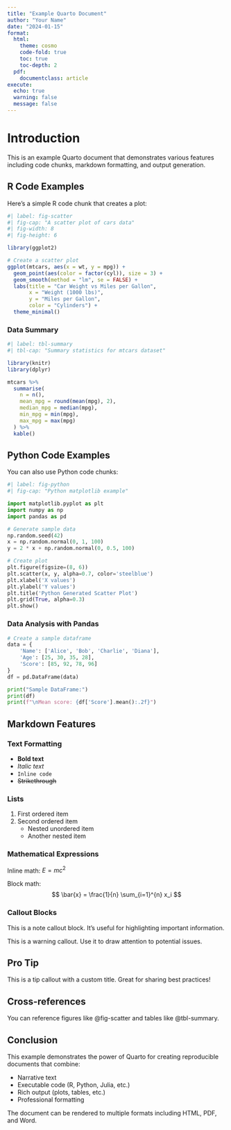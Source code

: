 ```yaml
---
title: "Example Quarto Document"
author: "Your Name"
date: "2024-01-15"
format: 
  html:
    theme: cosmo
    code-fold: true
    toc: true
    toc-depth: 2
  pdf:
    documentclass: article
execute:
  echo: true
  warning: false
  message: false
---
```


# Introduction

This is an example Quarto document that demonstrates various features including code chunks, markdown formatting, and output generation.

## R Code Examples

Here's a simple R code chunk that creates a plot:

```r
#| label: fig-scatter
#| fig-cap: "A scatter plot of cars data"
#| fig-width: 8
#| fig-height: 6

library(ggplot2)

# Create a scatter plot
ggplot(mtcars, aes(x = wt, y = mpg)) +
  geom_point(aes(color = factor(cyl)), size = 3) +
  geom_smooth(method = "lm", se = FALSE) +
  labs(title = "Car Weight vs Miles per Gallon",
       x = "Weight (1000 lbs)",
       y = "Miles per Gallon",
       color = "Cylinders") +
  theme_minimal()
```

### Data Summary

```r
#| label: tbl-summary
#| tbl-cap: "Summary statistics for mtcars dataset"

library(knitr)
library(dplyr)

mtcars %>%
  summarise(
    n = n(),
    mean_mpg = round(mean(mpg), 2),
    median_mpg = median(mpg),
    min_mpg = min(mpg),
    max_mpg = max(mpg)
  ) %>%
  kable()
```

## Python Code Examples

You can also use Python code chunks:

```python
#| label: fig-python
#| fig-cap: "Python matplotlib example"

import matplotlib.pyplot as plt
import numpy as np
import pandas as pd

# Generate sample data
np.random.seed(42)
x = np.random.normal(0, 1, 100)
y = 2 * x + np.random.normal(0, 0.5, 100)

# Create plot
plt.figure(figsize=(8, 6))
plt.scatter(x, y, alpha=0.7, color='steelblue')
plt.xlabel('X values')
plt.ylabel('Y values')
plt.title('Python Generated Scatter Plot')
plt.grid(True, alpha=0.3)
plt.show()
```

### Data Analysis with Pandas

```python
# Create a sample dataframe
data = {
    'Name': ['Alice', 'Bob', 'Charlie', 'Diana'],
    'Age': [25, 30, 35, 28],
    'Score': [85, 92, 78, 96]
}
df = pd.DataFrame(data)

print("Sample DataFrame:")
print(df)
print(f"\nMean score: {df['Score'].mean():.2f}")
```

## Markdown Features

### Text Formatting

-   **Bold text**
-   *Italic text*
-   `Inline code`
-   ~~Strikethrough~~

### Lists

1.  First ordered item
2.  Second ordered item
    -   Nested unordered item
    -   Another nested item

### Mathematical Expressions

Inline math: $E = mc^2$

Block math: $$
\bar{x} = \frac{1}{n} \sum_{i=1}^{n} x_i
$$

### Callout Blocks

::: callout-note
This is a note callout block. It's useful for highlighting important information.
:::

::: callout-warning
This is a warning callout. Use it to draw attention to potential issues.
:::

::: callout-tip
## Pro Tip

This is a tip callout with a custom title. Great for sharing best practices!
:::

## Cross-references

You can reference figures like @fig-scatter and tables like @tbl-summary.

## Conclusion

This example demonstrates the power of Quarto for creating reproducible documents that combine:

-   Narrative text
-   Executable code (R, Python, Julia, etc.)
-   Rich output (plots, tables, etc.)
-   Professional formatting

The document can be rendered to multiple formats including HTML, PDF, and Word.